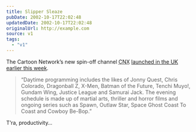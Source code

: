 ```yaml
---
title: Slipper Sleaze
pubDate: 2002-10-17T22:02:48
updatedDate: 2002-10-17T22:02:48
originalUrl: http://example.com
source: v1
tags:
  - "v1"
---
```


The Cartoon Network&#8217;s new spin-off channel <abbr title="Cartoon Network eXtra?">CNX</abbr> [launched in the UK earlier this week][1].

> &#8220;Daytime programming includes the likes of Jonny Quest, Chris Colorado, Dragonball Z, X-Men, Batman of the Future, Tenchi Muyo!, Gundam Wing, Justice League and Samurai Jack. The evening schedule is made up of martial arts, thriller and horror films and ongoing series such as Spawn, Outlaw Star, Space Ghost Coast To Coast and Cowboy Be-Bop.&#8221;

T&#8217;ra, productivity&#8230;

[1]: http://www.digitalspy.co.uk/displayarticle.php?id=9217/ "DigitalSpy: CNX releases programming schedule"
